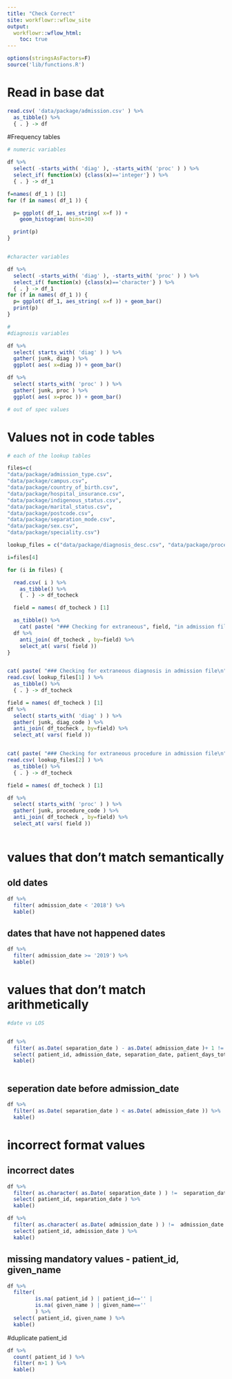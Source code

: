 ```yaml
---
title: "Check Correct"
site: workflowr::wflow_site
output:
  workflowr::wflow_html:
    toc: true
---
```


```r
options(stringsAsFactors=F) 
source('lib/functions.R')

```

# Read in base dat
```r

read.csv( 'data/package/admission.csv' ) %>%
  as_tibble() %>% 
  { . } -> df

```

#Frequency tables


```r

# numeric variables

df %>%
  select( -starts_with( 'diag' ), -starts_with( 'proc' ) ) %>% 
  select_if( function(x) {class(x)=='integer'} ) %>%
  { . } -> df_1

f=names( df_1 ) [1]
for (f in names( df_1 )) {

  p= ggplot( df_1, aes_string( x=f )) + 
    geom_histogram( bins=30)

  print(p)
}


#character variables

df %>%
  select( -starts_with( 'diag' ), -starts_with( 'proc' ) ) %>% 
  select_if( function(x) {class(x)=='character'} ) %>%
  { . } -> df_1
for (f in names( df_1 )) {
  p= ggplot( df_1, aes_string( x=f )) + geom_bar()
  print(p)
}

#
#diagnosis variables

df %>%
  select( starts_with( 'diag' ) ) %>% 
  gather( junk, diag ) %>%
  ggplot( aes( x=diag )) + geom_bar()

df %>%
  select( starts_with( 'proc' ) ) %>% 
  gather( junk, proc ) %>%
  ggplot( aes( x=proc )) + geom_bar()

# out of spec values

```

# Values not in code tables

```r
# each of the lookup tables

files=c(
"data/package/admission_type.csv",
"data/package/campus.csv",
"data/package/country_of_birth.csv",
"data/package/hospital_insurance.csv",
"data/package/indigenous_status.csv",
"data/package/marital_status.csv",
"data/package/postcode.csv",
"data/package/separation_mode.csv",
"data/package/sex.csv",
"data/package/speciality.csv")

lookup_files = c("data/package/diagnosis_desc.csv", "data/package/procedure_desc.csv")

i=files[4]

for (i in files) {

  read.csv( i ) %>%
    as_tibble() %>% 
    { . } -> df_tocheck

  field = names( df_tocheck ) [1]

  as_tibble() %>%
    cat( paste( "### Checking for extraneous", field, "in admission file\n"))
  df %>% 
    anti_join( df_tocheck , by=field) %>%
    select_at( vars( field ))
}


cat( paste( "### Checking for extraneous diagnosis in admission file\n"))
read.csv( lookup_files[1] ) %>%
  as_tibble() %>% 
  { . } -> df_tocheck

field = names( df_tocheck ) [1]
df %>%
  select( starts_with( 'diag' ) ) %>% 
  gather( junk, diag_code ) %>% 
  anti_join( df_tocheck , by=field) %>% 
  select_at( vars( field ))


cat( paste( "### Checking for extraneous procedure in admission file\n"))
read.csv( lookup_files[2] ) %>%
  as_tibble() %>% 
  { . } -> df_tocheck

field = names( df_tocheck ) [1]

df %>%
  select( starts_with( 'proc' ) ) %>% 
  gather( junk, procedure_code ) %>% 
  anti_join( df_tocheck , by=field) %>% 
  select_at( vars( field ))



```

# values that don't match semantically
## old dates

```r

df %>%
  filter( admission_date < '2018') %>%
  kable()

```

## dates that have not happened dates

```r

df %>%
  filter( admission_date >= '2019') %>%
  kable()

```


# values that don't match arithmetically

```r

#date vs LOS


df %>%
  filter( as.Date( separation_date ) - as.Date( admission_date )+ 1 != patient_days_total ) %>%
  select( patient_id, admission_date, separation_date, patient_days_total ) %>%
  kable()



```


## seperation date before admission_date

```r


df %>%
  filter( as.Date( separation_date ) < as.Date( admission_date )) %>%
  kable()

```

# incorrect format values
## incorrect dates

```r

df %>%
  filter( as.character( as.Date( separation_date ) ) !=  separation_date ) %>%
  select( patient_id, separation_date ) %>%
  kable()

df %>%
  filter( as.character( as.Date( admission_date ) ) !=  admission_date ) %>%
  select( patient_id, admission_date ) %>%
  kable()

```

##  missing mandatory values - patient_id, given_name
```r

df %>%
  filter(
         is.na( patient_id ) | patient_id=='' |
         is.na( given_name ) | given_name=='' 
         ) %>%
  select( patient_id, given_name ) %>%
  kable()

```

#duplicate patient_id


```r

df %>%
  count( patient_id ) %>%
  filter( n>1 ) %>%
  kable()

```



